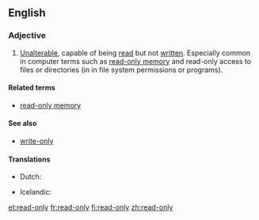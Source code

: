 ==English==
{{wikipedia}}

===Adjective===
{{en-adj|-}}

# [[unalterable|Unalterable]], capable of being [[read]] but not [[written]].  Especially common in computer terms such as [[read-only memory]] and read-only access to files or directories (in in file system permissions or programs).

====Related terms====
* [[read-only memory]]

====See also====
* [[write-only]]

====Translations====
{{trans-top|capable of being read but not written}}
* Dutch: {{t+|nl|alleen-lezen}}
{{trans-mid}}
* Icelandic: {{qualifier|reading}} {{t|is|les-}}
{{trans-bottom}}

[[et:read-only]]
[[fr:read-only]]
[[fi:read-only]]
[[zh:read-only]]